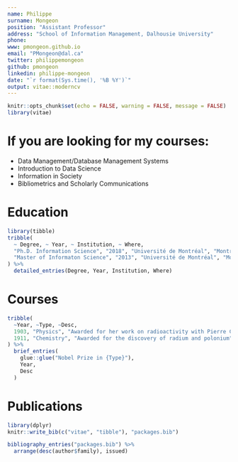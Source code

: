 ```yaml
---
name: Philippe
surname: Mongeon
position: "Assistant Professor"
address: "School of Information Management, Dalhousie University"
phone: 
www: pmongeon.github.io
email: "PMongeon@dal.ca"
twitter: philippemongeon
github: pmongeon
linkedin: philippe-mongeon
date: "`r format(Sys.time(), '%B %Y')`"
output: vitae::moderncv
---
```


```r
knitr::opts_chunk$set(echo = FALSE, warning = FALSE, message = FALSE)
library(vitae)
```

# If you are looking for my courses:

-   Data Management/Database Management Systems
-   Introduction to Data Science
-   Information in Society
-   Bibliometrics and Scholarly Communications

# Education

```r
library(tibble)
tribble(
  ~ Degree, ~ Year, ~ Institution, ~ Where,
  "Ph.D. Information Science", "2018", "Université de Montréal", "Montréal, Canada",
  "Master of Informaton Science", "2013", "Université de Montréal", "Montréal, Canada"
) %>% 
  detailed_entries(Degree, Year, Institution, Where)
```

# Courses

```r
tribble(
  ~Year, ~Type, ~Desc,
  1903, "Physics", "Awarded for her work on radioactivity with Pierre Curie and Henri Becquerel",
  1911, "Chemistry", "Awarded for the discovery of radium and polonium"
) %>% 
  brief_entries(
    glue::glue("Nobel Prize in {Type}"),
    Year, 
    Desc
  )
```

# Publications

```r
library(dplyr)
knitr::write_bib(c("vitae", "tibble"), "packages.bib")

bibliography_entries("packages.bib") %>%
  arrange(desc(author$family), issued)
```

